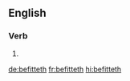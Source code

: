 ==English==

===Verb===
{{head|en|verb form}}

# {{en-third-person singular of|befit}}

[[de:befitteth]]
[[fr:befitteth]]
[[hi:befitteth]]